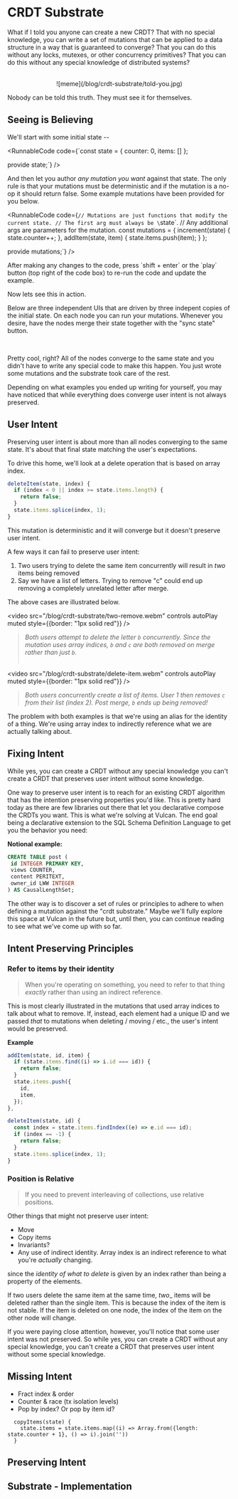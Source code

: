 
# CRDT Substrate

What if I told you anyone can create a new CRDT? That with no special knowledge, you can write a set of mutations that can be applied to a data structure in a way that is guaranteed to converge? That you can do this without any locks, mutexes, or other concurrency primitives? That you can do this without any special knowledge of distributed systems?

<br/>

<center>
![meme](/blog/crdt-substrate/told-you.jpg)
</center>

Nobody can be told this truth. They must see it for themselves.

## Seeing is Believing

We'll start with some initial state --

<RunnableCode code={`const state = {
  counter: 0,
  items: []
};

provide state;`} />

And then let you author _any mutation you want_ against that state. The only rule is that your mutations must be deterministic and if the mutation is a no-op it should return false. Some example mutations have been provided for you below.

<RunnableCode code={`// Mutations are just functions that modify the current state.
// The first arg must always be \`state\`.
// Any additional args are parameters for the mutation.
const mutations = {
  increment(state) {
    state.counter++;
  },
  addItem(state, item) {
    state.items.push(item);
  }
};

provide mutations;`} />

<Callout type="info">
After making any changes to the code, press `shift + enter` or the `play` button (top right of the code box) to re-run the code and update the example.
</Callout>

Now lets see this in action.

Below are three independent UIs that are driven by three indepent copies of the initial state. On each node you can run your mutations. Whenever you desire, have the nodes merge their state together with the "sync state" button.

<br/>
<Nodes />

Pretty cool, right? All of the nodes converge to the same state and you didn't have to write any special code to make this happen. You just wrote some mutations and the substrate took care of the rest.

Depending on what examples you ended up writing for yourself, you may have noticed that while everything does converge user intent is not always preserved.

## User Intent

Preserving user intent is about more than all nodes converging to the same state. It's about that final state matching the user's expectations.

To drive this home, we'll look at a delete operation that is based on array index.

```js
deleteItem(state, index) {
  if (index < 0 || index >= state.items.length) {
    return false;
  }
  state.items.splice(index, 1);
}
```

This mutation is deterministic and it will converge but it doesn't preserve user intent.

A few ways it can fail to preserve user intent:
1. Two users trying to delete the same item concurrently will result in _two_ items being removed
2. Say we have a list of letters. Trying to remove "c" could end up removing a completely unrelated letter after merge.

The above cases are illustrated below.

<video src="/blog/crdt-substrate/two-remove.webm" controls autoPlay muted style={{border: "1px solid red"}} />
> *Both users attempt to delete the letter `b` concurrently. Since the mutation uses array indices, `b` and `c` are both removed on merge rather than just `b`.*
<br/><br/>

<video src="/blog/crdt-substrate/delete-item.webm" controls autoPlay muted style={{border: "1px solid red"}} />
> *Both users concurrently create a list of items. User 1 then removes `c` from their list (index 2). Post merge, `b` ends up being removed!*

The problem with both examples is that we're using an alias for the identity of a thing. We're using array index to indirectly reference what we are actually talking about.

## Fixing Intent

While yes, you can create a CRDT without any special knowledge you can't create a CRDT that preserves user intent without some  knowledge.

One way to preserve user intent is to reach for an existing CRDT algorithm that has the intention preserving properties you'd like. This is pretty hard today as there are few libraries out there that let you declarative compose the CRDTs you want. This is what we're solving at Vulcan. The end goal being a declarative extension to the SQL Schema Definition Language to get you the behavior you need:

**Notional example:**
```sql
CREATE TABLE post (
 id INTEGER PRIMARY KEY,
 views COUNTER,
 content PERITEXT,
 owner_id LWW INTEGER
) AS CausalLengthSet;
```

The other way is to discover a set of rules or principles to adhere to when defining a mutation against the "crdt substrate." Maybe we'll fully explore this space at Vulcan in the future but, until then, you can continue reading to see what we've come up with so far.

## Intent Preserving Principles

### Refer to items by their identity

> When you're operating on something, you need to refer to that thing _exactly_ rather than using an indirect reference.

This is most clearly illustrated in the mutations that used array indices to talk about what to remove. If, instead, each element had a unique ID and we passed _that_ to mutations when deleting / moving / etc., the user's intent would be preserved.

**Example**

```js
addItem(state, id, item) {
  if (state.items.find((i) => i.id === id)) {
    return false;
  }
  state.items.push({
    id,
    item,
  });
},

deleteItem(state, id) {
  const index = state.items.findIndex((e) => e.id === id);
  if (index == -1) {
    return false;
  }
  state.items.splice(index, 1);
}
```

### Position is Relative

> If you need to prevent interleaving of collections, use relative positions.


Other things that might not preserve user intent:
- Move
- Copy items
- Invariants?
- Any use of indirect identity. Array index is an indirect reference to what you're _actually_ changing.



since the _identity of what to delete_ is given by an index rather than being a property of the elements.

 If two users delete the same item at the same time, _two__ items will be deleted rather than the single item. This is because the index of the item is not stable. If the item is deleted on one node, the index of the item on the other node will change.

If you were paying close attention, however, you'll notice that some user intent was not preserved. So while yes, you can create a CRDT without any special knowledge, you can't create a CRDT that preserves user intent without some special knowledge.


## Missing Intent

- Fract index & order
- Counter & race (tx isolation levels)
- Pop by index? Or pop by item id?

```
  copyItems(state) {
    state.items = state.items.map((i) => Array.from({length: state.counter + 1}, () => i).join(''))
  }
```

## Preserving Intent

## Substrate - Implementation

